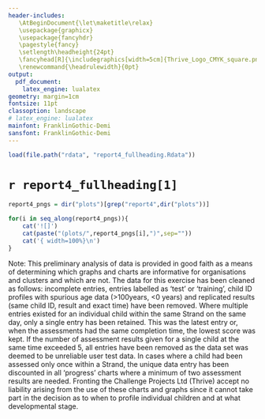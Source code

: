 ```yaml
---
header-includes: 
   \AtBeginDocument{\let\maketitle\relax}
   \usepackage{graphicx}
   \usepackage{fancyhdr}
   \pagestyle{fancy}
   \setlength\headheight{24pt}
   \fancyhead[R]{\includegraphics[width=5cm]{Thrive_Logo_CMYK_square.png}}
   \renewcommand{\headrulewidth}{0pt}
output:
  pdf_document:
    latex_engine: lualatex
geometry: margin=1cm
fontsize: 11pt
classoption: landscape
# latex_engine: lualatex
mainfont: FranklinGothic-Demi
sansfont: FranklinGothic-Demi
---
```


```r
load(file.path("rdata", "report4_fullheading.Rdata"))
```

# `r report4_fullheading[1]`\

```r
report4_pngs = dir("plots")[grep("report4",dir("plots"))]
```

```r
for(i in seq_along(report4_pngs)){
    cat('![]')
    cat(paste("(plots/",report4_pngs[i],")",sep=""))
    cat('{ width=100%}\n')
}
```
\newpage
Note: This preliminary analysis of data is provided in good faith as a means of determining which graphs and charts are informative for organisations and clusters and which are not. The data for this exercise has been cleaned as follows: incomplete entries, entries labelled as ‘test’ or ‘training’, child ID profiles with spurious age data (>100years, <0 years) and replicated results (same child ID, result and exact time) have been removed. Where multiple entries existed for an individual child within the same Strand on the same day, only a single entry has been retained. This was the latest entry or, when the assessments had the same completion time, the lowest score was kept. If the number of assessment results given for a single child at the same time exceeded 5, all entries have been removed as the data set was deemed to be unreliable user test data. In cases where a child had been assessed only once within a Strand, the unique data entry has been discounted in all ‘progress’ charts where a minimum of two assessment results are needed. Fronting the Challenge Projects Ltd (Thrive) accept no liability arising from the use of these charts and graphs since it cannot take part in the decision as to when to profile individual children and at what developmental stage.
